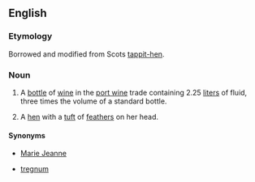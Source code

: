==English==
===Etymology===
Borrowed and modified from Scots [[tappit-hen]].

===Noun===
{{en-noun|head=[[tappit]] [[hen]]}}
# {{rare}} A [[bottle]] of [[wine]] in the [[port wine]] trade containing 2.25 [[liter]]s of fluid, three times the volume of a standard bottle.
# {{Scotland}} A [[hen]] with a [[tuft]] of [[feather]]s on her head.
#: {{rfquotek|Jamieson}}

====Synonyms====
* {{sense|bottle}} [[Marie Jeanne]]
* {{sense|bottle}} [[tregnum]]